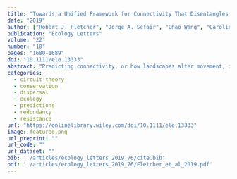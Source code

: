 ```yaml
---
title: "Towards a Unified Framework for Connectivity That Disentangles Movement and Mortality in Space and Time"
date: "2019"
author: ["Robert J. Fletcher", "Jorge A. Sefair", "Chao Wang", "Caroline L. Poli", "Thomas A. H. Smith", "Emilio M. Bruna", "Robert D. Holt", "Michael Barfield", "Andrew J. Marx", "Miguel A. Acevedo"]
publication: "Ecology Letters"
volume: "22"
number: "10"
pages: "1680-1689"
doi: "10.1111/ele.13333"
abstract: "Predicting connectivity, or how landscapes alter movement, is essential for understanding the scope for species persistence with environmental change. Although it is well known that movement is risky, connectivity modelling often conflates behavioural responses to the matrix through which animals disperse with mortality risk. We derive new connectivity models using random walk theory, based on the concept of spatial absorbing Markov chains. These models decompose the role of matrix on movement behaviour and mortality risk, can incorporate species distribution to predict the amount of flow, and provide both short- and long-term analytical solutions for multiple connectivity metrics. We validate the framework using data on movement of an insect herbivore in 15 experimental landscapes. Our results demonstrate that disentangling the roles of movement behaviour and mortality risk is fundamental to accurately interpreting landscape connectivity, and that spatial absorbing Markov chains provide a generalisable and powerful framework with which to do so."
categories: 
  - circuit-theory
  - conservation
  - dispersal
  - ecology
  - predictions
  - redundancy
  - resistance
url: "https://onlinelibrary.wiley.com/doi/10.1111/ele.13333"
image: featured.png
url_preprint: ""
url_code: ""
url_dataset: ""
bib: './articles/ecology_letters_2019_76/cite.bib'
pdf: './articles/ecology_letters_2019_76/Fletcher_et_al_2019.pdf'
---
```

